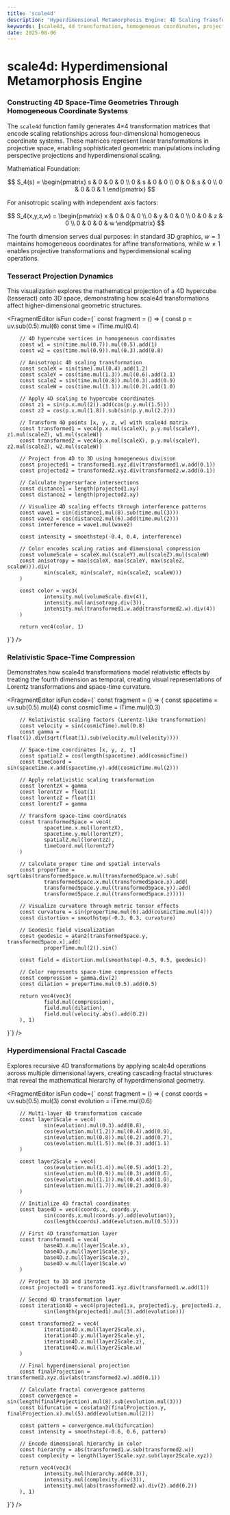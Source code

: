 ```yaml
---
title: 'scale4d'
description: 'Hyperdimensional Metamorphosis Engine: 4D Scaling Transformations Through Projective Geometry'
keywords: [scale4d, 4d transformation, homogeneous coordinates, projective geometry, hypercube, dimensional scaling]
date: 2025-08-06
---
```



# scale4d: Hyperdimensional Metamorphosis Engine

### Constructing 4D Space-Time Geometries Through Homogeneous Coordinate Systems

The `scale4d` function family generates 4×4 transformation matrices that encode scaling relationships across four-dimensional homogeneous coordinate systems. These matrices represent linear transformations in projective space, enabling sophisticated geometric manipulations including perspective projections and hyperdimensional scaling.

Mathematical Foundation:

$$
S_4(s) = \begin{pmatrix}
s & 0 & 0 & 0 \\
0 & s & 0 & 0 \\
0 & 0 & s & 0 \\
0 & 0 & 0 & 1
\end{pmatrix}
$$

For anisotropic scaling with independent axis factors:

$$
S_4(x,y,z,w) = \begin{pmatrix}
x & 0 & 0 & 0 \\
0 & y & 0 & 0 \\
0 & 0 & z & 0 \\
0 & 0 & 0 & w
\end{pmatrix}
$$

The fourth dimension serves dual purposes: in standard 3D graphics, $w=1$ maintains homogeneous coordinates for affine transformations, while $w \neq 1$ enables projective transformations and hyperdimensional scaling operations.

### Tesseract Projection Dynamics

This visualization explores the mathematical projection of a 4D hypercube (tesseract) onto 3D space, demonstrating how scale4d transformations affect higher-dimensional geometric structures.

<FragmentEditor
        isFun
        code={`
const fragment = () => {
        const p = uv.sub(0.5).mul(6)
        const time = iTime.mul(0.4)
        
        // 4D hypercube vertices in homogeneous coordinates
        const w1 = sin(time.mul(0.7)).mul(0.5).add(1)
        const w2 = cos(time.mul(0.9)).mul(0.3).add(0.8)
        
        // Anisotropic 4D scaling transformation
        const scaleX = sin(time).mul(0.4).add(1.2)
        const scaleY = cos(time.mul(1.3)).mul(0.6).add(1.1)
        const scaleZ = sin(time.mul(0.8)).mul(0.3).add(0.9)
        const scaleW = cos(time.mul(1.1)).mul(0.2).add(1.0)
        
        // Apply 4D scaling to hypercube coordinates
        const z1 = sin(p.x.mul(2)).add(cos(p.y.mul(1.5)))
        const z2 = cos(p.x.mul(1.8)).sub(sin(p.y.mul(2.2)))
        
        // Transform 4D points [x, y, z, w] with scale4d matrix
        const transformed1 = vec4(p.x.mul(scaleX), p.y.mul(scaleY), z1.mul(scaleZ), w1.mul(scaleW))
        const transformed2 = vec4(p.x.mul(scaleX), p.y.mul(scaleY), z2.mul(scaleZ), w2.mul(scaleW))
        
        // Project from 4D to 3D using homogeneous division
        const projected1 = transformed1.xyz.div(transformed1.w.add(0.1))
        const projected2 = transformed2.xyz.div(transformed2.w.add(0.1))
        
        // Calculate hypersurface intersections
        const distance1 = length(projected1.xy)
        const distance2 = length(projected2.xy)
        
        // Visualize 4D scaling effects through interference patterns
        const wave1 = sin(distance1.mul(8).sub(time.mul(3)))
        const wave2 = cos(distance2.mul(6).add(time.mul(2)))
        const interference = wave1.mul(wave2)
        
        const intensity = smoothstep(-0.4, 0.4, interference)
        
        // Color encodes scaling ratios and dimensional compression
        const volumeScale = scaleX.mul(scaleY).mul(scaleZ).mul(scaleW)
        const anisotropy = max(scaleX, max(scaleY, max(scaleZ, scaleW))).div(
                min(scaleX, min(scaleY, min(scaleZ, scaleW)))
        )
        
        const color = vec3(
                intensity.mul(volumeScale.div(4)),
                intensity.mul(anisotropy.div(3)),
                intensity.mul(transformed1.w.add(transformed2.w).div(4))
        )
        
        return vec4(color, 1)
}`}
/>

### Relativistic Space-Time Compression

Demonstrates how scale4d transformations model relativistic effects by treating the fourth dimension as temporal, creating visual representations of Lorentz transformations and space-time curvature.

<FragmentEditor
        isFun
        code={`
const fragment = () => {
        const spacetime = uv.sub(0.5).mul(4)
        const cosmicTime = iTime.mul(0.3)
        
        // Relativistic scaling factors (Lorentz-like transformation)
        const velocity = sin(cosmicTime).mul(0.8)
        const gamma = float(1).div(sqrt(float(1).sub(velocity.mul(velocity))))
        
        // Space-time coordinates [x, y, z, t]
        const spatialZ = cos(length(spacetime).add(cosmicTime))
        const timeCoord = sin(spacetime.x.add(spacetime.y).add(cosmicTime.mul(2)))
        
        // Apply relativistic scaling transformation
        const lorentzX = gamma
        const lorentzY = float(1)
        const lorentzZ = float(1) 
        const lorentzT = gamma
        
        // Transform space-time coordinates
        const transformedSpace = vec4(
                spacetime.x.mul(lorentzX),
                spacetime.y.mul(lorentzY),
                spatialZ.mul(lorentzZ),
                timeCoord.mul(lorentzT)
        )
        
        // Calculate proper time and spatial intervals
        const properTime = sqrt(abs(transformedSpace.w.mul(transformedSpace.w).sub(
                transformedSpace.x.mul(transformedSpace.x).add(
                transformedSpace.y.mul(transformedSpace.y)).add(
                transformedSpace.z.mul(transformedSpace.z)))))
        
        // Visualize curvature through metric tensor effects
        const curvature = sin(properTime.mul(6).add(cosmicTime.mul(4)))
        const distortion = smoothstep(-0.3, 0.3, curvature)
        
        // Geodesic field visualization
        const geodesic = atan2(transformedSpace.y, transformedSpace.x).add(
                properTime.mul(2)).sin()
        
        const field = distortion.mul(smoothstep(-0.5, 0.5, geodesic))
        
        // Color represents space-time compression effects
        const compression = gamma.div(2)
        const dilation = properTime.mul(0.5).add(0.5)
        
        return vec4(vec3(
                field.mul(compression),
                field.mul(dilation),
                field.mul(velocity.abs().add(0.2))
        ), 1)
}`}
/>

### Hyperdimensional Fractal Cascade

Explores recursive 4D transformations by applying scale4d operations across multiple dimensional layers, creating cascading fractal structures that reveal the mathematical hierarchy of hyperdimensional geometry.

<FragmentEditor
        isFun
        code={`
const fragment = () => {
        const coords = uv.sub(0.5).mul(3)
        const evolution = iTime.mul(0.6)
        
        // Multi-layer 4D transformation cascade
        const layer1Scale = vec4(
                sin(evolution).mul(0.3).add(0.8),
                cos(evolution.mul(1.2)).mul(0.4).add(0.9),
                sin(evolution.mul(0.8)).mul(0.2).add(0.7),
                cos(evolution.mul(1.5)).mul(0.3).add(1.1)
        )
        
        const layer2Scale = vec4(
                cos(evolution.mul(1.4)).mul(0.5).add(1.2),
                sin(evolution.mul(0.9)).mul(0.3).add(0.6),
                cos(evolution.mul(1.1)).mul(0.4).add(1.0),
                sin(evolution.mul(1.7)).mul(0.2).add(0.8)
        )
        
        // Initialize 4D fractal coordinates
        const base4D = vec4(coords.x, coords.y, 
                sin(coords.x.mul(coords.y).add(evolution)), 
                cos(length(coords).add(evolution.mul(0.5))))
        
        // First 4D transformation layer
        const transformed1 = vec4(
                base4D.x.mul(layer1Scale.x),
                base4D.y.mul(layer1Scale.y),
                base4D.z.mul(layer1Scale.z),
                base4D.w.mul(layer1Scale.w)
        )
        
        // Project to 3D and iterate
        const projected1 = transformed1.xyz.div(transformed1.w.add(1))
        
        // Second 4D transformation layer
        const iteration4D = vec4(projected1.x, projected1.y, projected1.z,
                sin(length(projected1).mul(3).add(evolution)))
        
        const transformed2 = vec4(
                iteration4D.x.mul(layer2Scale.x),
                iteration4D.y.mul(layer2Scale.y),
                iteration4D.z.mul(layer2Scale.z),
                iteration4D.w.mul(layer2Scale.w)
        )
        
        // Final hyperdimensional projection
        const finalProjection = transformed2.xyz.div(abs(transformed2.w).add(0.1))
        
        // Calculate fractal convergence patterns
        const convergence = sin(length(finalProjection).mul(8).sub(evolution.mul(3)))
        const bifurcation = cos(atan2(finalProjection.y, finalProjection.x).mul(5).add(evolution.mul(2)))
        
        const pattern = convergence.mul(bifurcation)
        const intensity = smoothstep(-0.6, 0.6, pattern)
        
        // Encode dimensional hierarchy in color
        const hierarchy = abs(transformed1.w.sub(transformed2.w))
        const complexity = length(layer1Scale.xyz.sub(layer2Scale.xyz))
        
        return vec4(vec3(
                intensity.mul(hierarchy.add(0.3)),
                intensity.mul(complexity.div(3)),
                intensity.mul(abs(transformed2.w).div(2).add(0.2))
        ), 1)
}`}
/>